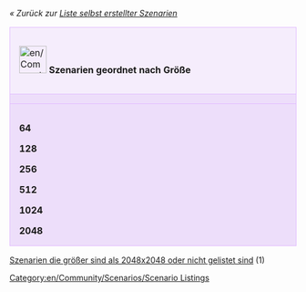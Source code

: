 ''« Zurück zur [[de/Community/Scenarios/Main Page|Liste selbst erstellter Szenarien]]''

{| cellspacing="3" class="mainpagetable" align="center" width="100%"
|- valign="top" 
|colspan="7" style="font-size: 100%; BACKGROUND-COLOR: #F5EDFC; border: 1px solid #E1BBFF; margin: 0; padding: 1em; text-align: left; width:14%"|[[File:en/Community/Scenarios/Scnlist-size.png|48px]] <font size="3">'''Szenarien geordnet nach Größe'''</font>
|-
|style="font-size: 100%; BACKGROUND-COLOR: #EDDEFA; border: 1px solid #E1BBFF; margin: 0; padding: 1em 1em 0em 1em; text-align: left;"|
|style="font-size: 100%; BACKGROUND-COLOR: #EDDEFA; border: 1px solid #E1BBFF; margin: 0; padding: 1em 1em 0em 1em; text-align: left;"|'''64'''
|style="font-size: 100%; BACKGROUND-COLOR: #EDDEFA; border: 1px solid #E1BBFF; margin: 0; padding: 1em 1em 0em 1em; text-align: left;"|'''128'''
|style="font-size: 100%; BACKGROUND-COLOR: #EDDEFA; border: 1px solid #E1BBFF; margin: 0; padding: 1em 1em 0em 1em; text-align: left;"|'''256'''
|style="font-size: 100%; BACKGROUND-COLOR: #EDDEFA; border: 1px solid #E1BBFF; margin: 0; padding: 1em 1em 0em 1em; text-align: left;"|'''512'''
|style="font-size: 100%; BACKGROUND-COLOR: #EDDEFA; border: 1px solid #E1BBFF; margin: 0; padding: 1em 1em 0em 1em; text-align: left;"|'''1024'''
|style="font-size: 100%; BACKGROUND-COLOR: #EDDEFA; border: 1px solid #E1BBFF; margin: 0; padding: 1em 1em 0em 1em; text-align: left;"|'''2048'''
|-
|style="font-size: 100%; BACKGROUND-COLOR: #EDDEFA; border: 1px solid #E1BBFF; margin: 0; padding: 1em 1em 0em 1em; text-align: left;"|
'''64'''

'''128'''

'''256'''

'''512'''

'''1024'''

'''2048'''
|style="font-size: 100%; BACKGROUND-COLOR: #EDDEFA; border: 1px solid #E1BBFF; margin: 0; padding: 1em 1em 0em 1em; text-align: left;"|
[[en/Community/Scenarios/Size/64x64|64x64]]

[[en/Community/Scenarios/Size/64x128|64x128]]

[[en/Community/Scenarios/Size/64x256|64x256]]

[[en/Community/Scenarios/Size/64x512|64x512]]

[[en/Community/Scenarios/Size/64x1024|64x1024]]

[[en/Community/Scenarios/Size/64x2048|64x2048]]
|style="font-size: 100%; BACKGROUND-COLOR: #EDDEFA; border: 1px solid #E1BBFF; margin: 0; padding: 1em 1em 0em 1em; text-align: left;"|
[[en/Community/Scenarios/Size/128x64|128x64]]

[[en/Community/Scenarios/Size/128x128|128x128]] (1)

[[en/Community/Scenarios/Size/128x256|128x256]]

[[en/Community/Scenarios/Size/128x512|128x512]]

[[en/Community/Scenarios/Size/128x1024|128x1024]]

[[en/Community/Scenarios/Size/128x2048|128x2048]]
|style="font-size: 100%; BACKGROUND-COLOR: #EDDEFA; border: 1px solid #E1BBFF; margin: 0; padding: 1em 1em 0em 1em; text-align: left;"|
[[en/Community/Scenarios/Size/256x64|256x64]]

[[en/Community/Scenarios/Size/256x128|256x128]]

[[en/Community/Scenarios/Size/256x256|256x256]] (15)

[[en/Community/Scenarios/Size/256x512|256x512]]

[[en/Community/Scenarios/Size/256x1024|256x1024]]

[[en/Community/Scenarios/Size/256x2048|256x2048]]
|style="font-size: 100%; BACKGROUND-COLOR: #EDDEFA; border: 1px solid #E1BBFF; margin: 0; padding: 1em 1em 0em 1em; text-align: left;"|
[[en/Community/Scenarios/Size/512x64|512x64]]

[[en/Community/Scenarios/Size/512x128|512x128]] (1)

[[en/Community/Scenarios/Size/512x256|512x256]] (1)

[[en/Community/Scenarios/Size/512x512|512x512]] (13)

[[en/Community/Scenarios/Size/512x1024|512x1024]] (1)

[[en/Community/Scenarios/Size/512x2048|512x2048]] (1)
|style="font-size: 100%; BACKGROUND-COLOR: #EDDEFA; border: 1px solid #E1BBFF; margin: 0; padding: 1em 1em 0em 1em; text-align: left;"|
[[en/Community/Scenarios/Size/1024x64|1024x64]]

[[en/Community/Scenarios/Size/1024x128|1024x128]] (1)

[[en/Community/Scenarios/Size/1024x256|1024x256]]

[[en/Community/Scenarios/Size/1024x512|1024x512]] (2)

[[en/Community/Scenarios/Size/1024x1024|1024x1024]] (7)

[[en/Community/Scenarios/Size/1024x2048|1024x2048]]
|style="font-size: 100%; BACKGROUND-COLOR: #EDDEFA; border: 1px solid #E1BBFF; margin: 0; padding: 1em 1em 0em 1em; text-align: left;"|
[[en/Community/Scenarios/Size/2048x64|2048x64]]

[[en/Community/Scenarios/Size/2048x128|2048x128]]

[[en/Community/Scenarios/Size/2048x256|2048x256]]

[[en/Community/Scenarios/Size/2048x512|2048x512]]

[[en/Community/Scenarios/Size/2048x1024|2048x1024]] (1)

[[en/Community/Scenarios/Size/2048x2048|2048x2048]] (6)

|}

[[en/Community/Scenarios/Size/Other|Szenarien die größer sind als 2048x2048 oder nicht gelistet sind]] (1)

[[Category:en/Community/Scenarios/Scenario Listings]]